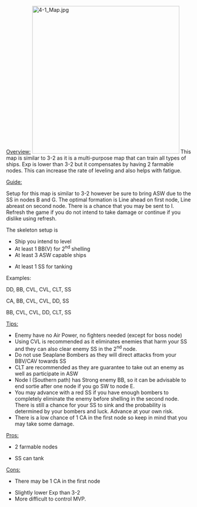 <u>Overview:</u><span style="float: right;">{{Edit|Template:Leveling4-1
}}</span>
[[File:4-1 Map.jpg|thumb|400x400px]]
This map is similar to 3-2 as it is a multi-purpose map that can train all types of ships. Exp is lower than 3-2 but it compensates by having 2 farmable nodes. This can increase the rate of leveling and also helps with fatigue.

<u>Guide:</u>

Setup for this map is similar to 3-2 however be sure to bring ASW due to the SS in nodes B and G. The optimal formation is Line ahead on first node, Line abreast on second node. There is a chance that you may be sent to I. Refresh the game if you do not intend to take damage or continue if you dislike using refresh.

The skeleton setup is
* Ship you intend to level
* At least 1 BB(V) for 2<sup>nd</sup> shelling
* At least 3 ASW capable ships

* At least 1 SS for tanking
Examples:

DD, BB, CVL, CVL, CLT, SS

CA, BB, CVL, CVL, DD, SS

BB, CVL, CVL, DD, CLT, SS

<u>Tips:</u>
* Enemy have no Air Power, no fighters needed (except for boss node)
* Using CVL is recommended as it eliminates enemies that harm your SS and they can also clear enemy SS in the 2<sup>nd</sup> node.
* Do not use Seaplane Bombers as they will direct attacks from your BBV/CAV towards SS
* CLT are recommended as they are guarantee to take out an enemy as well as participate in ASW
* Node I (Southern path) has Strong enemy BB, so it can be advisable to end sortie after one node if you go SW to node E.
* You may advance with a red SS if you have enough bombers to completely eliminate the enemy before shelling in the second node. There is still a chance for your SS to sink and the probability is determined by your bombers and luck. Advance at your own risk.
* There is a low chance of 1 CA in the first node so keep in mind that you may take some damage.
<u>Pros:</u>
* 2 farmable nodes

* SS can tank
<u>Cons:</u>
* There may be 1 CA in the first node

* Slightly lower Exp than 3-2
* More difficult to control MVP.